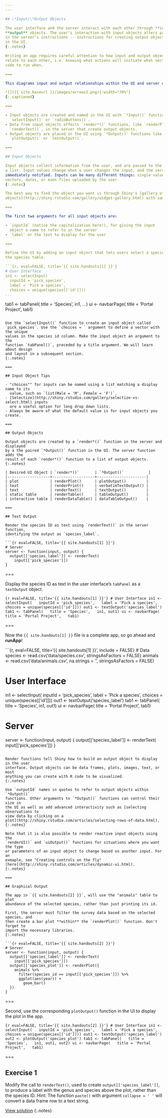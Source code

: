 ```yaml
---
---

## \*Input/\*Output Objects

The user interface and the server interact with each other through **input** and
**output** objects. The user's interaction with input objects alters parameters
in the server's instructions -- instructions for creating output objects shown
in the UI.
{:.notes}

Writing an app requires careful attention to how input and output objects
relate to each other, i.e. knowing what actions will initiate what sections of
code to run when.

===

This diagrams input and output relationships within the UI and server objects:

![]({{ site.baseurl }}/images/arrows3.png){:width="70%"}
{:.captioned}

===

- Input objects are created and named in the UI with `*Input()` functions like
  `selectInput()` or `radioButtons()`.
- Data from input objects affects `render*()` functions, like `renderPlot()` or
  `renderText()`, in the server that create output objects.
- Output objects are placed in the UI using `*Output()` functions like
  `plotOutput()` or `textOutput()`.

===

## Input Objects

Input objects collect information from the user, and are passed to the server as
a list. Input values change when a user changes the input, and the server is
immediately notified. Inputs can be many different things: single values, text,
vectors, dates, or even files uploaded by the user.
{:.notes}

The best way to find the object you want is through Shiny's [gallery of input
objects](http://shiny.rstudio.com/gallery/widget-gallery.html) with sample code.

===

The first two arguments for all input objects are:

- `inputId` (notice the capitalization here!), for giving the input
  object a name to refer to in the server
- `label` or the text to display for the user

===

Define the UI by adding an input object that lets users select a species ID from
the species table.

```{r, eval=FALSE, title='{{ site.handouts[1] }}'}
# User Interface
in1 <- selectInput(
  inputId = 'pick_species',
  label = 'Pick a species',
  choices = unique(species[['id']]))
...
```

tab1 <- tabPanel(
  title = 'Species',
  in1, ...)
ui <- navbarPage(
  title = 'Portal Project',
  tab1)
```

Use the `selectInput()` function to create an input object called
`pick_species`. Use the `choices = ` argument to define a vector with the unique
values in the species id column. Make the input object an argument to the
function `tabPanel()`, preceded by a title argument. We will learn about design
and layout in a subsequent section.
{:.notes}

===

## Input Object Tips

- "choices"" for inputs can be named using a list matching a display name to its
  value, such as `list(Male = 'M', Female = 'F')`.
- [Selectize](http://shiny.rstudio.com/gallery/selectize-vs-select.html) inputs
  are a useful option for long drop down lists.
- Always be aware of what the default value is for input objects you create.

===

## Output Objects

Output objects are created by a `render*()` function in the server and displayed
by a the paired `*Output()` function in the UI. The server function adds the
result of each `render*()` function to a list of output objects.
{:.notes}

| Desired UI Object | `render*()`       | `*Output()`           |
|-------------------+-------------------+----------------------|
| plot              | renderPlot()      | plotOutput()         |
| text              | renderPrint()     | verbatimTextOutput() |
| text              | renderText()      | textOutput()         |
| static table      | renderTable()     | tableOutput()        |
| interactive table | renderDataTable() | dataTableOutput()    |

===

## Text Output

Render the species ID as text using `renderText()` in the server function,
identifying the output as `species_label`.

```{r eval=FALSE, title='{{ site.handouts[1] }}'}
# Server
server <- function(input, output) {
  output[['species_label']] <- renderText(
    input[['pick_species']])
}
```

===

Display the species ID as text in the user interface's `tabPanel` as a
`textOutput` object.

```{r eval=FALSE, title='{{ site.handouts[1] }}'}
# User Interface
in1 <- selectInput(
  inputId = 'pick_species',
  label = 'Pick a species',
  choices = unique(species[['id']]))
out1 <- textOutput('species_label')
tab1 <- tabPanel(
  title = 'Species',
  in1, out1)
ui <- navbarPage(
  title = 'Portal Project',
  tab1)
```

===

Now the `{{ site.handouts[1] }}` file is a complete app, so go ahead and **runApp**!

```{r, eval=FALSE, title='{{ site.handouts[1] }}', include = FALSE}
# Data
species <- read.csv('data/species.csv',
  stringsAsFactors = FALSE)
animals <- read.csv('data/animals.csv',
  na.strings = '',
  stringsAsFactors = FALSE)

# User Interface
in1 <- selectInput(
  inputId = 'pick_species',
  label = 'Pick a species',
  choices = unique(species[['id']]))
out1 <- textOutput('species_label')
tab1 <- tabPanel(
  title = 'Species',
  in1, out1)
ui <- navbarPage(
  title = 'Portal Project',
  tab1)

# Server
server <- function(input, output) {
  output[['species_label']] <- renderText(
    input[['pick_species']])
}
```

Render functions tell Shiny how to build an output object to display in the user
interface. Output objects can be data frames, plots, images, text, or most
anything you can create with R code to be visualized.
{:.notes}

Use `outputId` names in quotes to refer to output objects within `*Output()`
functions. Other arguments to `*Output()` functions can control their size in
the UI as well as add advanced interactivity such as [selecting observations to
view data by clicking on a
plot](http://shiny.rstudio.com/articles/selecting-rows-of-data.html).
{:.notes}

Note that it is also possible to render reactive input objects using the
`renderUI()` and `uiOutput()` functions for situations where you want the type
or parameters of an input object to change based on another input. For an
exmaple, see "Creating controls on the fly"
[here](http://shiny.rstudio.com/articles/dynamic-ui.html).
{:.notes}

===

## Graphical Output

The app in `{{ site.handouts[2] }}`, will use the "animals" table to plot
abundance of the selected species, rather than just printing its id.

First, the server must filter the survey data based on the selected species, and
then create a bar plot **within** the `renderPlot()` function. Don't forget to
import the necessary libraries.
{:.notes}

```{r eval=FALSE, title='{{ site.handouts[2] }}'}
# Server
server <- function(input, output) {
  output[['species_label']] <- renderText(
    input[['pick_species']])
  output[['species_plot']] <- renderPlot({
    animals %>%
      filter(species_id == input[['pick_species']]) %>%
      ggplot(aes(year)) +
        geom_bar()
  })
}
```

===

Second, use the corresponding `plotOutput()` function in the UI to display the plot in the app. 

```{r eval=FALSE, title='{{ site.handouts[2] }}'}
# User Interface
in1 <- selectInput(
  inputId = 'pick_species',
  label = 'Pick a species',
  choices = unique(species[['id']]))
out1 <- textOutput('species_label')
out2 <- plotOutput('species_plot')
tab1 <- tabPanel(
  title = 'Species',
  in1, out1, out2)
ui <- navbarPage(
  title = 'Portal Project',
  tab1)
```

===

## Exercise 1

Modify the call to `renderText()`, used to create `output[['species_label']]`,
to produce a label with the genus and species above the plot, rather than the
species ID. Hint: The function `paste()` with argument `collapse = ' '` will
convert a data frame row to a text string.

[View solution](#solution-1)
{:.notes}
